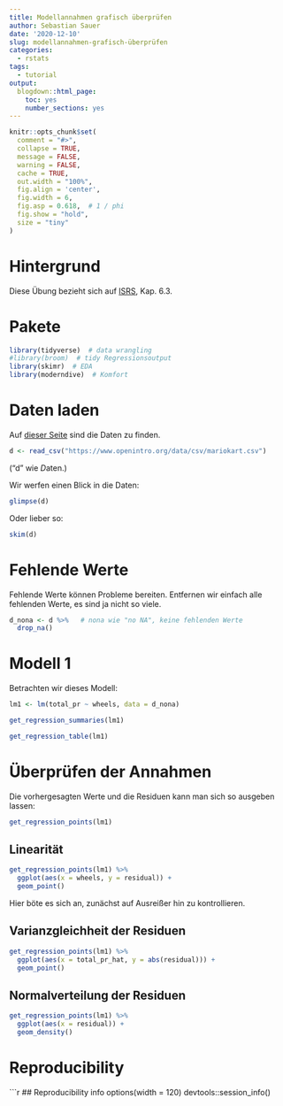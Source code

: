 ```yaml
---
title: Modellannahmen grafisch überprüfen
author: Sebastian Sauer
date: '2020-12-10'
slug: modellannahmen-grafisch-überprüfen
categories:
  - rstats
tags:
  - tutorial
output:
  blogdown::html_page:
    toc: yes
    number_sections: yes
---
```






```r
knitr::opts_chunk$set(
  comment = "#>",
  collapse = TRUE,
  message = FALSE,
  warning = FALSE,
  cache = TRUE,
  out.width = "100%",
  fig.align = 'center',
  fig.width = 6,
  fig.asp = 0.618,  # 1 / phi
  fig.show = "hold",
  size = "tiny"
)
```


# Hintergrund


Diese Übung bezieht sich auf [ISRS](https://www.openintro.org/book/isrs/), Kap. 6.3.


# Pakete

```r
library(tidyverse)  # data wrangling
#library(broom)  # tidy Regressionsoutput
library(skimr)  # EDA
library(moderndive)  # Komfort
```


# Daten laden

Auf [dieser Seite](https://www.openintro.org/data/index.php?data=mariokart) sind die Daten zu finden.


```r
d <- read_csv("https://www.openintro.org/data/csv/mariokart.csv")
```
("d" wie *D*aten.)


Wir werfen einen Blick in die Daten:

```r
glimpse(d)
```


Oder lieber so:

```r
skim(d)
```

# Fehlende Werte

Fehlende Werte können Probleme bereiten. Entfernen wir einfach alle fehlenden Werte, es sind ja nicht so viele.


```r
d_nona <- d %>%   # nona wie "no NA", keine fehlenden Werte
  drop_na()
```



# Modell 1

Betrachten wir dieses Modell:


```r
lm1 <- lm(total_pr ~ wheels, data = d_nona)
```


```r
get_regression_summaries(lm1)
```


```r
get_regression_table(lm1)
```



# Überprüfen der Annahmen


Die vorhergesagten Werte und die Residuen kann man sich so ausgeben lassen:

```r
get_regression_points(lm1)
```


## Linearität


```r
get_regression_points(lm1) %>% 
  ggplot(aes(x = wheels, y = residual)) +
  geom_point()
```


Hier böte es sich an, zunächst auf Ausreißer hin zu kontrollieren.


## Varianzgleichheit der Residuen


```r
get_regression_points(lm1) %>% 
  ggplot(aes(x = total_pr_hat, y = abs(residual))) +
  geom_point()
```


## Normalverteilung der Residuen


```r
get_regression_points(lm1) %>% 
  ggplot(aes(x = residual)) +
  geom_density()
```


# Reproducibility

```r
## Reproducibility info
options(width = 120)
devtools::session_info()


